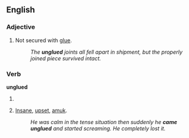 ==English==

===Adjective===
{{en-adj|-}}

#Not secured with [[glue]].
#:''The '''unglued''' joints all fell apart in shipment, but the properly joined piece survived intact.''

===Verb===
'''unglued'''

# {{past of|[[unglue]]}}
# {{slang}} [[insane|Insane]], [[upset]], [[amuk]].
#:''He was calm in the tense situation then suddenly he '''came unglued''' and started screaming.  He completely lost it.''